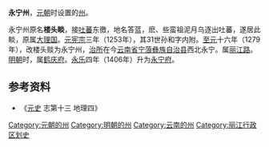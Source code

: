'''永宁州'''，[[元朝|元朝]]时设置的[[州|州]]。

永宁州原名'''楼头睒'''，接[[吐蕃|吐蕃]]东徼，地名答蓝，麽、些蛮祖泥月乌逐出吐蕃，遂居此睒，原属[[大理国|大理国]]。[[元宪宗|元宪宗]]三年（1253年），其31世孙和字内附。[[至元_(忽必烈)|至元]]十六年（1279年），改楼头赕为永宁州，[[治所|治所]]在今[[云南省|云南省]][[宁蒗彝族自治县|宁蒗彝族自治县]]西北永宁。属[[丽江路|丽江路]]。[[明朝|明朝]]时，属[[鹤庆府|鹤庆府]]。[[永乐_(明朝)|永乐]]四年（1406年）升为[[永宁府|永宁府]]。

== 参考资料 ==
*《[[元史|元史]] 志第十三 地理四》
{{reflist}}
{{雲南承宣布政使司行政區劃}}
{{元朝云南行政区划}}
{{云南行政区划小作品}}
{{DEFAULTSORT:Y}}
[[Category:元朝的州|Category:元朝的州]]
[[Category:明朝的州|Category:明朝的州]]
[[Category:云南的州|Category:云南的州]]
[[Category:丽江行政区划史|Category:丽江行政区划史]]
